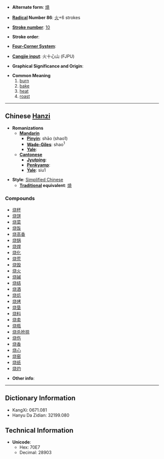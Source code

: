 * '''Alternate form''': [[燒]]

* '''[[Wiktionary:Chinese radical index| Radical]] Number 86''': [[Wiktionary:Chinese radical index 火|火]]+6 strokes

* '''[[Wiktionary:Chinese total strokes index|Stroke number]]''': [[Wiktionary:Chinese total strokes index 10|10]]

* '''Stroke order''': 

* '''[[Wiktionary:Chinese four corner index|Four-Corner System]]''': 

* '''[[Wiktionary:Chinese Cangjie index|Cangjie input]]''': 火十心山 (FJPU)

* '''Graphical Significance and Origin''': 

* '''Common Meaning'''
*# [[burn]]
*# [[bake]]
*# [[heat]]
*# [[roast]]

----

== Chinese [[Hanzi]] ==

* '''Romanizations'''
** '''[[Mandarin]]'''
*** '''[[Pinyin]]''': shāo (shao1)
*** '''[[Wade-Giles]]''': shao<sup>1</sup>
*** '''[[Yale]]''': 
** '''[[Cantonese]]'''
*** '''[[Jyutping]]''':
*** '''[[Penkyamp]]''': 
*** '''[[Yale]]''': siu1

* '''Style''': [[Simplified Chinese]] 
** '''[[Traditional Chinese|Traditional]] equivalent''': [[燒]]

===Compounds===
*[[烧杯]]
*[[烧饼]]
*[[烧菜]]
*[[烧饭]]
*[[烧高香]]
*[[烧锅]]
*[[烧焊]]
*[[烧化]]
*[[烧荒]]
*[[烧毁]]
*[[烧火]]
*[[烧碱]]
*[[烧结]]
*[[烧酒]]
*[[烧炕]]
*[[烧烤]]
*[[烧垦]]
*[[烧料]]
*[[烧卖]]
*[[烧瓶]]
*[[烧杀抢掠]]
*[[烧伤]]
*[[烧香]]
*[[烧心]]
*[[烧窑]]
*[[烧纸]]
*[[烧灼]]

* '''Other info''': 

----

== Dictionary Information ==

* KangXi: 0671.081
* Hanyu Da Zidian: 32199.080

== Technical Information ==

* '''Unicode''':
** Hex: 70E7
** Decimal: 28903